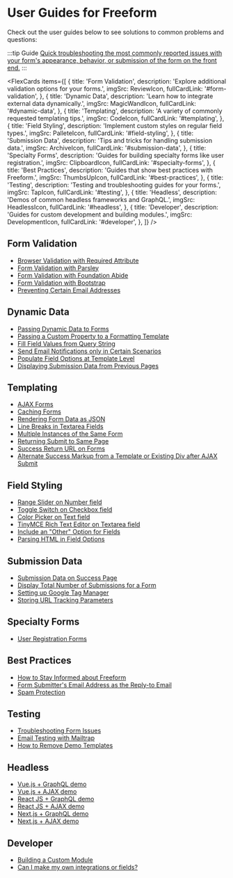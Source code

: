 

# User Guides for Freeform

Check out the user guides below to see solutions to common problems and questions:

:::tip Guide
[Quick troubleshooting the most commonly reported issues with your form's appearance, behavior, or submission of the form on the front end.](troubleshooting-form-issues)
:::

<FlexCards
  items={[
    {
      title: 'Form Validation',
      description: 'Explore additional validation options for your forms.',
      imgSrc: ReviewIcon,
      fullCardLink: '#form-validation',
    },
    {
      title: 'Dynamic Data',
      description: 'Learn how to integrate external data dynamically.',
      imgSrc: MagicWandIcon,
      fullCardLink: '#dynamic-data',
    },
    {
      title: 'Templating',
      description: 'A variety of commonly requested templating tips.',
      imgSrc: CodeIcon,
      fullCardLink: '#templating',
    },
    {
      title: 'Field Styling',
      description: 'Implement custom styles on regular field types.',
      imgSrc: PalleteIcon,
      fullCardLink: '#field-styling',
    },
    {
      title: 'Submission Data',
      description: 'Tips and tricks for handling submission data.',
      imgSrc: ArchiveIcon,
      fullCardLink: '#submission-data',
    },
    {
      title: 'Specialty Forms',
      description:
        'Guides for building specialty forms like user registration.',
      imgSrc: ClipboardIcon,
      fullCardLink: '#specialty-forms',
    },
    {
      title: 'Best Practices',
      description: 'Guides that show best practices with Freeform.',
      imgSrc: ThumbsUpIcon,
      fullCardLink: '#best-practices',
    },
    {
      title: 'Testing',
      description: 'Testing and troubleshooting guides for your forms.',
      imgSrc: TapIcon,
      fullCardLink: '#testing',
    },
    {
      title: 'Headless',
      description: 'Demos of common headless frameworks and GraphQL.',
      imgSrc: HeadlessIcon,
      fullCardLink: '#headless',
    },
    {
      title: 'Developer',
      description: 'Guides for custom development and building modules.',
      imgSrc: DevelopmentIcon,
      fullCardLink: '#developer',
    },
  ]}
/>

## Form Validation

- [Browser Validation with Required Attribute](form-validation/required-attribute/)
- [Form Validation with Parsley](form-validation/form-validation-with-parsley/)
- [Form Validation with Foundation Abide](form-validation/form-validation-with-foundation-abide/)
- [Form Validation with Bootstrap](form-validation/form-validation-with-bootstrap/)
- [Preventing Certain Email Addresses](form-validation/preventing-email-addresses/)

## Dynamic Data

- [Passing Dynamic Data to Forms](dynamic-data/passing-dynamic-data-to-forms/)
- [Passing a Custom Property to a Formatting Template](dynamic-data/passing-custom-property-to-formatting-template/)
- [Fill Field Values from Query String](dynamic-data/fill-field-values-from-query-string/)
- [Send Email Notifications only in Certain Scenarios](dynamic-data/email-notifications-certain-scenarios/)
- [Populate Field Options at Template Level](dynamic-data/populate-field-options-at-template-level/)
- [Displaying Submission Data from Previous Pages](dynamic-data/displaying-submission-data-from-previous-pages/)

## Templating

- [AJAX Forms](../templates/ajax-forms/)
- [Caching Forms](../templates/caching/)
- [Rendering Form Data as JSON](rendering-form-data-as-json/)
- [Line Breaks in Textarea Fields](line-breaks-in-textarea-fields/)
- [Multiple Instances of the Same Form](multiple-instances-of-same-form/)
- [Returning Submit to Same Page](./return-same-page/)
- [Success Return URL on Forms](./success-return-on-forms/)
- [Alternate Success Markup from a Template or Existing Div after AJAX Submit](ajax-return-loads-success/)

## Field Styling

- [Range Slider on Number field](./range-slider-number/)
- [Toggle Switch on Checkbox field](./toggle-switch-checkbox/)
- [Color Picker on Text field](./color-picker-text/)
- [TinyMCE Rich Text Editor on Textarea field](./tinymce-editor-textarea/)
- [Include an "Other" Option for Fields](other-option-for-fields/)
- [Parsing HTML in Field Options](parsing-html-in-field-options/)

## Submission Data

- [Submission Data on Success Page](./submission-data-success/)
- [Display Total Number of Submissions for a Form](./total-number-of-submissions-for-form/)
- [Setting up Google Tag Manager](../integrations/google-tag-manager/)
- [Storing URL Tracking Parameters](./storing-url-tracking-parameters/)

## Specialty Forms

- [User Registration Forms](./user-registration-forms/)

## Best Practices

- [How to Stay Informed about Freeform](./stay-informed/)
- [Form Submitter's Email Address as the Reply-to Email](./admin-notifications-replyto-submitter/)
- [Spam Protection](./spam-protection-best-practices/)

## Testing

- [Troubleshooting Form Issues](./troubleshooting-form-issues/)
- [Email Testing with Mailtrap](./email-testing-mailtrap/)
- [How to Remove Demo Templates](./remove-demo-templates/)

## Headless

- [Vue.js + GraphQL demo](../headless/vuejs/)
- [Vue.js + AJAX demo](../headless/vuejs/)
- [React JS + GraphQL demo](../headless/reactjs/)
- [React JS + AJAX demo](../headless/reactjs/)
- [Next.js + GraphQL demo](../headless/nextjs/)
- [Next.js + AJAX demo](../headless/nextjs/)

## Developer

- [Building a Custom Module](./building-a-custom-module/)
- [Can I make my own integrations or fields?](./custom-integrations/)
